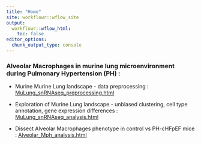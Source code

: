 ```yaml
---
title: "Home"
site: workflowr::wflow_site
output:
  workflowr::wflow_html:
    toc: false
editor_options:
  chunk_output_type: console
---
```


### **Alveolar Macrophages in murine lung microenvironment during Pulmonary Hypertension (PH)** : 

* Murine Murine Lung landscape - data preprocessing :
[MuLung_snRNAseq_preprocessing.html](MuLung_snRNAseq_preprocessing.html)

* Exploration of Murine Lung landscape - unbiased clustering, cell type annotation, gene expression differences : 
[MuLung_snRNAseq_analysis.html](MuLung_snRNAseq_analysis.html)

* Dissect Alveolar Macrophages phenotype in control vs PH-cHFpEF mice : 
[Alveolar_Mph_analysis.html](Alveolar_Mph_analysis.html)
